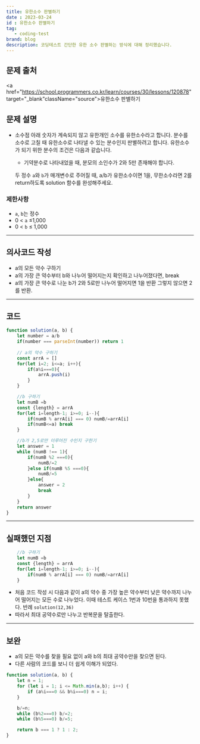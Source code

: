 ```yaml
---
title: 유한소수 판별하기
date : 2023-03-24
id : 유한소수 판별하기
tag: 
   - coding-test
brand: blog
description: 코딩테스트 간단한 유한 소수 판별하는 방식에 대해 정리했습니다.
---
```


## 문제 출처
<a href="https://school.programmers.co.kr/learn/courses/30/lessons/120878" target="_blank"className="source">유한소수 판별하기</a>


## 문제 설명
- 소수점 아래 숫자가 계속되지 않고 유한개인 소수를 유한소수라고 합니다. 분수를 소수로 고칠 때 유한소수로 나타낼 수 있는 분수인지 판별하려고 합니다. 유한소수가 되기 위한 분수의 조건은 다음과 같습니다.
    - 기약분수로 나타내었을 때, 분모의 소인수가 2와 5만 존재해야 합니다.
    
    두 정수 `a`와 `b`가 매개변수로 주어질 때, a/b가 유한소수이면 1을, 무한소수라면 2를 return하도록 solution 함수를 완성해주세요.
    

### 제한사항

- `a`, `b`는 정수
- 0 < `a` ≤1,000
- 0 < `b` ≤ 1,000

---

## 의사코드 작성

- a의 모든 약수 구하기
- a의 가장 큰 약수부터 b와 나누어 떨어지는지 확인하고 나누어졌다면, break
- a의 가장 큰 약수로 나눈 b가 2와 5로만 나누어 떨어지면 1을 반환 그렇지 않으면 2를 반환.

---

## 코드

```jsx
function solution(a, b) {
    let number = a/b
    if(number === parseInt(number)) return 1
    
    // a의 약수 구하기 
    const arrA = []
    for(let i=2; i<=a; i++){
        if(a%i===0){
            arrA.push(i)
        }
    }

    //b 구하기
    let numB =b
    const {length} = arrA
    for(let i=length-1; i>=0; i--){
        if(numB % arrA[i] === 0) numB/=arrA[i] 
        if(numB<=a) break
    }

    //b가 2,5로만 이루어진 수인지 구한기
    let answer = 1
    while (numB !== 1){
        if(numB %2 ===0){
            numB/=2
        }else if(numB %5 ===0){
            numB/=5
        }else{
            answer = 2
            break
        }
    }
    return answer
}
```

---

## 실패했던 지점

```jsx
    //b 구하기
    let numB =b
    const {length} = arrA
    for(let i=length-1; i>=0; i--){
        if(numB % arrA[i] === 0) numB/=arrA[i] 
    }
```

- 처음 코드 작성 시 다음과 같이 a의 약수 중 가장 높은 약수부터 낮은 약수까지 나누어 떨어지는 모든 수로 나누었다. 이때 테스트 케이스 1번과 10번을 통과하지 못했다. 반례 `solution(12,36)`
- 따라서 최대 공약수로만 나누고 반복문을 탈출한다.

---

## 보완

- a의 모든 약수를 찾을 필요 없이 a와 b의 최대 공약수만을 찾으면 된다.
- 다른 사람의 코드를 보니 더 쉽게 이해가 되었다.

```js
function solution(a, b) {
    let n = 1;
    for (let i = 1; i <= Math.min(a,b); i++) {
        if (a%i===0 && b%i===0) n = i;
    }

    b/=n;
    while (b%2===0) b/=2;
    while (b%5===0) b/=5;

    return b === 1 ? 1 : 2;   
}
```